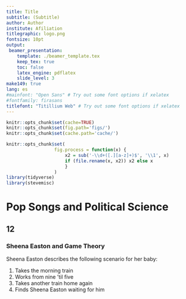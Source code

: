 ```yaml
---
title: Title
subtitle: (Subtitle)
author: Author
institute: Afiliation
titlegraphic: logo.png
fontsize: 10pt
output:
 beamer_presentation:
    template: ./beamer_template.tex
    keep_tex: true
    toc: false
    latex_engine: pdflatex
    slide_level: 3
make149: true
lang: es
#mainfont: "Open Sans" # Try out some font options if xelatex
#fontfamily: firasans
titlefont: "Titillium Web" # Try out some font options if xelatex
---
```


```r
knitr::opts_chunk$set(cache=TRUE)
knitr::opts_chunk$set(fig.path='figs/')
knitr::opts_chunk$set(cache.path='cache/')

knitr::opts_chunk$set(
                  fig.process = function(x) {
                      x2 = sub('-\\d+([.][a-z]+)$', '\\1', x)
                      if (file.rename(x, x2)) x2 else x
                      }
                  )
library(tidyverse)
library(stevemisc)
```


# Pop Songs and Political Science

## 12

### Sheena Easton and Game Theory


Sheena Easton describes the following scenario for her baby:

1. Takes the morning train
2. Works from nine 'til five
3. Takes another train home again
4. Finds Sheena Easton waiting for him


